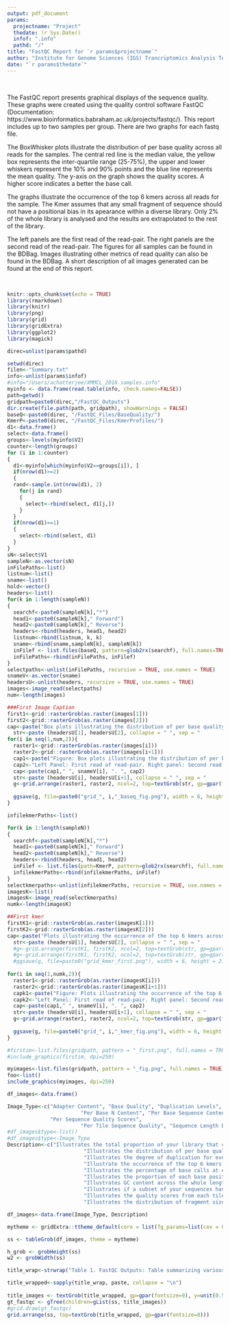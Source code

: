 ```yaml
---
output: pdf_document
params:
  projectname: "Project"
  thedate: !r Sys.Date()
  infof: ".info"
  pathd: "/"
title: "FastQC Report for `r params$projectname`"
author: "Institute for Genome Sciences (IGS) Trancriptomics Analysis Team"
date: "`r params$thedate`"
---
```

\  

The FastQC report presents graphical displays of the sequence quality. These graphs were created
using the quality control software FastQC (Documentation:
https://www.bioinformatics.babraham.ac.uk/projects/fastqc/). This report includes up to two
samples per group. There are two graphs for each fastq file.

The BoxWhisker plots illustrate the distribution of per base quality across all reads for the
samples. The central red line is the median value, the yellow box represents the inter-quartile
range (25-75%), the upper and lower whiskers represent the 10% and 90% points and the blue line
represents the mean quality. The y-axis on the graph shows the quality scores. A higher score
indicates a better the base call.

The graphs illustrate the occurrence of the top 6 kmers across all reads for the sample. The Kmer
assumes that any small fragment of sequence should not have a positional bias in its apearance
within a diverse library. Only 2% of the whole library is analysed and the results are
extrapolated to the rest of the library.

The left panels are the first read of the read-pair. The right panels are the second read of the
read-pair. The figures for all samples can be found in the BDBag. Images illustrating other
metrics of read quality can also be found in the BDBag. A short description of all images
generated can be found at the end of this report.

\  
```r
knitr::opts_chunk$set(echo = TRUE)
library(rmarkdown)
library(knitr)
library(png)
library(grid)
library(gridExtra)
library(ggplot2)
library(magick)
```

```r
direc=unlist(params$pathd)
```

```r
setwd(direc)
filen<-"Summary.txt"
info<-unlist(params$infof)
#info="/Users/achatterjee/XMMCL_2018.samples.info"
myinfo <- data.frame(read.table(info, check.names=FALSE))
path=getwd()
gridpath=paste0(direc,"/FastQC_Outputs")
dir.create(file.path(path, gridpath), showWarnings = FALSE)
baseQ<-paste0(direc, "/FastQC_Files/BaseQuality/")
KmerP<-paste0(direc, "/FastQC_Files/KmerProfiles/")
d1<-data.frame()
select<-data.frame()
groups<-levels(myinfo$V2)
counter<-length(groups)
for (i in 1:counter)
{
  d1<-myinfo[which(myinfo$V2==groups[i]), ]
  if(nrow(d1)>=2)
  {
  rand<-sample.int(nrow(d1), 2)
    for(j in rand)
    {
      select<-rbind(select, d1[j,])
    }
  }
  if(nrow(d1)==1)
  {
    select<-rbind(select, d1)
  }
}
sN<-select$V1
sampleN<-as.vector(sN)
inFilePaths<-list()
listnum<-list()
sname<-list()
hold<-vector()
headers<-list()
for(k in 1:length(sampleN))
{
  searchf<-paste0(sampleN[k],"*")
  head1<-paste0(sampleN[k]," Forward")
  head2<-paste0(sampleN[k]," Reverse")
  headers<-rbind(headers, head1, head2)
  listnum<-rbind(listnum, k, k)
  sname<-rbind(sname,sampleN[k], sampleN[k])
  inFilef <- list.files(baseQ, pattern=glob2rx(searchf), full.names=TRUE)
  inFilePaths<-rbind(inFilePaths, inFilef)
}
selectpaths<-unlist(inFilePaths, recursive = TRUE, use.names = TRUE)
snameV<-as.vector(sname)
headersU<-unlist(headers, recursive = TRUE, use.names = TRUE)
images<-image_read(selectpaths)
num<-length(images)

###First Image Caption
first1<-grid::rasterGrob(as.raster(images[1]))
first2<-grid::rasterGrob(as.raster(images[2]))
cap<-paste("Box plots illustrating the distribution of per base quality across all reads for sample. Left Panel: First read of read-pair. Right panel: Second read of read-pair")
  str<-paste (headersU[1], headersU[2], collapse = " ", sep = "                                                                                ")
for(i in seq(1,num,2)){
  raster1<-grid::rasterGrob(as.raster(images[i]))
  raster2<-grid::rasterGrob(as.raster(images[i+1]))
  cap1<-paste("Figure: Box plots illustrating the distribution of per base quality across all reads for sample")
  cap2<-"Left Panel: First read of read-pair. Right panel: Second read of read-pair"
  cap<-paste(cap1," ", snameV[i], ". ", cap2)
  str<-paste (headersU[i], headersU[i+1], collapse = " ", sep = "                                                                                ")
  g<-grid.arrange(raster1, raster2, ncol=2, top=textGrob(str, gp=gpar(fontface = 3L, fontsize=5)))
  
  ggsave(g, file=paste0("grid_", i,"_baseq_fig.png"), width = 6, height = 2.5, path=gridpath)
}

```

```r
infilekmerPaths<-list()

for(k in 1:length(sampleN))
{
  searchf<-paste0(sampleN[k],"*")
  head1<-paste0(sampleN[k]," Forward")
  head2<-paste0(sampleN[k]," Reverse")
  headers<-rbind(headers, head1, head2)
  inFilef <- list.files(path=KmerP, pattern=glob2rx(searchf), full.names=TRUE)
  infilekmerPaths<-rbind(infilekmerPaths, inFilef)
}
selectkmerpaths<-unlist(infilekmerPaths, recursive = TRUE, use.names = TRUE)
imagesK<-list()
imagesK<-image_read(selectkmerpaths)
numk<-length(imagesK)

##First kmer
firstK1<-grid::rasterGrob(as.raster(imagesK[1]))
firstK2<-grid::rasterGrob(as.raster(imagesK[2]))
cap<-paste("Plots illustrating the occurrence of the top 6 kmers across all reads for sample. Left Panel: First read of read-pair. Right panel: Second read of read-pair")
  str<-paste (headersU[1], headersU[2], collapse = " ", sep = "                                                                                ")
  #g<-grid.arrange(firstK1, firstK2, ncol=2, top=textGrob(str, gp=gpar(fontface = 3L, fontsize=5)), bottom = textGrob(cap, gp = gpar(fontface = 3L, fontsize = 5)))
  #g<-grid.arrange(firstK1, firstK2, ncol=2, top=textGrob(str, gp=gpar(fontface = 3L, fontsize=5)))
  #ggsave(g, file=paste0("grid_kmer_first.png"), width = 6, height = 2.5, path=gridpath)
  
for(i in seq(1,numk,2)){
  raster1<-grid::rasterGrob(as.raster(imagesK[i]))
  raster2<-grid::rasterGrob(as.raster(imagesK[i+1]))
  capk1<-paste("Figure: Plots illustrating the occurrence of the top 6 kmers across all reads for sample")
  capk2<-"Left Panel: First read of read-pair. Right panel: Second read of read-pair"
  cap<-paste(cap1," ", snameV[i], ". ", cap2)
  str<-paste (headersU[i], headersU[i+1], collapse = " ", sep = "                                                                                ")
  g<-grid.arrange(raster1, raster2, ncol=2, top=textGrob(str, gp=gpar(fontface = 3L, fontsize=5)))
  
  ggsave(g, file=paste0("grid_", i,"_kmer_fig.png"), width = 6, height = 2.5, path=gridpath)
}
```

```r
#firstim<-list.files(gridpath, pattern = "_first.png", full.names = TRUE)
#include_graphics(firstim, dpi=250)
```

```r
myimages<-list.files(gridpath, pattern = "_fig.png", full.names = TRUE)
foo<-list()
include_graphics(myimages, dpi=250)
```
\newpage
```r
df_images<-data.frame()

Image_Type<-c("Adapter Content", "Base Quality", "Duplication Levels", "Kmer Profiles",
                        "Per Base N Content", "Per Base Sequence Content", "Per Sequence GC Content",
              "Per Sequence Quality Scores",
                        "Per Tile Sequence Quality", "Sequence Length Distribution")
#df_images$type<-list()
#df_images$type<-Image_Type
Description<-c("Illustrates the total proportion of your library that contains Adapter Kmers",
                         "Illustrates the distribution of per base quality across all reads for the samples",
                         "Illustrates the degree of duplication for every sequence in a library",
                         "Illustrate the occurrence of the top 6 kmers across all reads for the sample",
                         "Illustrates the percentage of base calls at each position for which an N was called",
                         "Illustrates the proportion of each base position for which each of the four normal DNA bases has been called.",
                         "Illustrates GC content across the whole length of each sequence",
                         "Illustrates if a subset of your sequences have universally low quality values",
                         "Illustrates the quality scores from each tile across all the bases",
                         "Illustrates the distribution of fragment sizes")

df_images<-data.frame(Image_Type, Description)

mytheme <- gridExtra::ttheme_default(core = list(fg_params=list(cex = 0.5, fontface="plain")),colhead = list(fg_params=list(cex = 0.5, fontface="bold")),rowhead = list(fg_params=list(cex = 0.5, fontface="bold")))

ss <- tableGrob(df_images, theme = mytheme)

h_grob <- grobHeight(ss)
w2 <- grobWidth(ss)

title_wrap<-strwrap("Table 1. FastQC Outputs: Table summarizing various outputs generated by FastQC that can be found in the BDBag", width = 100, simplify = F)

title_wrapped<-sapply(title_wrap, paste, collapse = "\n")
  
title_images <- textGrob(title_wrapped, gp=gpar(fontsize=9), y=unit(0.5,"npc")+ 0.75*h_grob, vjust=0)
gt_fastqc <- gTree(children=gList(ss, title_images))
#grid.draw(gt_fastqc)
grid.arrange(ss, top=textGrob(title_wrapped, gp=gpar(fontsize=8)))
```

